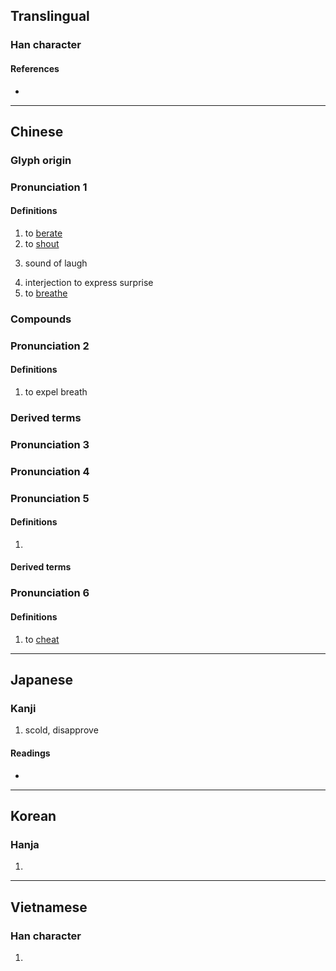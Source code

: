 {{also|訶}}
{{character info/new}}
==Translingual==

===Han character===
{{Han char|rn=30|rad=口|as=05|sn=8|four=61020|canj=RMNR|ids=⿰口可}}

====References====
* {{Han ref|kx=0183.020|dkj=03459|dj=0402.030|hdz=10598.100|uh=5475|ud=21621|bh=A8FE|bd=43262}}

----

==Chinese==
{{zh-forms}}

===Glyph origin===
{{Han etym}}

===Pronunciation 1===
{{zh-pron
|m=hē
|c=ho1,ho2
|cat=v,adv,interj
|mc=1
|oc=1,2
}}

====Definitions====
{{zh-hanzi}}

# to [[berate]]
# to [[shout]]
# {{lb|zh|onomatoepia}} sound of laugh
# interjection to express surprise
# to [[breathe]]

===Compounds===
{{zh-der|呵責|呵斥}}

===Pronunciation 2===
<!--呼箇切-->
{{zh-pron
|m=hē
|c=ho1,ho2
|cat=v
|mc=2
|oc=n,1
}}

====Definitions====
{{zh-hanzi}}

# to expel breath

===Derived terms===
{{zh-der|一气呵成}}

===Pronunciation 3===
{{zh-see|哈|v}}

===Pronunciation 4===
{{zh-see|啊|v}}

===Pronunciation 5===
{{zh-pron
|m=kē
|c=ho1,ho2
|cat=
}}

====Definitions====
{{zh-hanzi}}

# {{non-gloss|Used in transliteration.}}

====Derived terms====
{{zh-der|呵羅單|呵叻}}

===Pronunciation 6===
{{zh-pron
|m=huō
|c=ho1,ho2
|cat=v
}}

====Definitions====
{{zh-hanzi}}

# to [[cheat]]

----

==Japanese==

===Kanji===
{{ja-kanji|grade=|rs=口05}}

# scold, disapprove

====Readings====
* {{ja-readings|on=[[か]] (ka)|kun=[[しかる]] (shikaru), [[わらう]] (warau)}}

----

==Korean==

===Hanja===
{{ko-hanja|hangeul=가|rv=ga|mr=ka}}

# {{defn|lang=ko|sort=口05}}

----

==Vietnamese==

===Han character===
{{vi-hantu|[[ha]], [[há]], [[hả]], [[hà]], [[khá]], [[khà]]|rs=口05}}

# {{defn|lang=vi|sort=口05}}